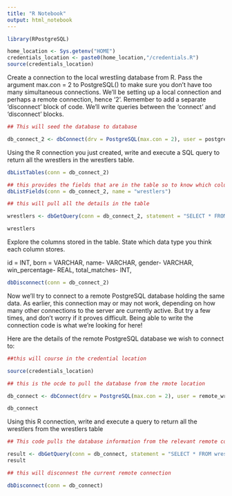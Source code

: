 ```yaml
---
title: "R Notebook"
output: html_notebook
---
```




```r
library(RPostgreSQL)

```


```r

home_location <- Sys.getenv("HOME")
credentials_location <- paste0(home_location,"/credentials.R")
source(credentials_location)

```


Create a connection to the local wrestling database from R.
Pass the argument max.con = 2 to PostgreSQL() to make sure you don’t have too many simultaneous connections. We’ll be setting up a local connection and perhaps a remote connection, hence ‘2’.
Remember to add a separate ‘disconnect’ block of code. We’ll write queries between the ‘connect’ and ‘disconnect’ blocks.


```r
## This will seed the database to database

db_connect_2 <- dbConnect(drv = PostgreSQL(max.con = 2), user = postgresql_username, password = postgresql_password, dbname = "wrestling", host = "localhost")

```

Using the R connection you just created, write and execute a SQL query to return all the wrestlers in the wrestlers table.


```r
dbListTables(conn = db_connect_2)

```

```r
## this provides the fields that are in the table so to know which colunn to call in the next code
dbListFields(conn = db_connect_2, name = "wrestlers")
```


```r

## this will pull all the details in the table

wrestlers <- dbGetQuery(conn = db_connect_2, statement = "SELECT * FROM wrestlers")

wrestlers

```


Explore the columns stored in the table. State which data type you think each column stores.


id = INT, born = VARCHAR, name- VARCHAR, gender- VARCHAR, win_percentage- REAL, total_matches- INT, 


```r
dbDisconnect(conn = db_connect_2)


```


Now we’ll try to connect to a remote PostgreSQL database holding the same data. As earlier, this connection may or may not work, depending on how many other connections to the server are currently active. But try a few times, and don’t worry if it proves difficult. Being able to write the connection code is what we’re looking for here!

Here are the details of the remote PostgreSQL database we wish to connect to:


  

```r
##this will course in the credential location

source(credentials_location)

```


```r

## this is the ocde to pull the database from the rmote location

db_connect <- dbConnect(drv = PostgreSQL(max.con = 2), user = remote_wrestling_postgresql_username, password = remote_wrestling_postgresql_password, dbname='mvhbdgdk', host='34.245.37.126')

```


```r
db_connect

```

Using this R connection, write and execute a query to return all the wrestlers from the wrestlers table

```r
## This code pulls the database information from the relevant remote connection

result <- dbGetQuery(conn = db_connect, statement = "SELECT * FROM wrestlers")
result

```


```r
## this will disconnest the current remote connection

dbDisconnect(conn = db_connect)

```




